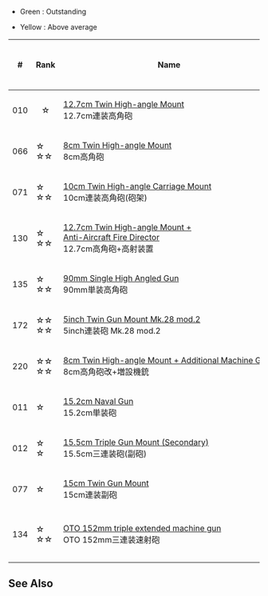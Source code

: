 *Green : Outstanding

*Yellow : Above average
{| class="wikitable" style="text-align: center;"
|-
!#
!Rank
!Name
!Subtype
![[file:icon_Gun.png|Firepower]]
![[file:icon_Torpedo.png|Torpedo Attack]]
![[file:icon_Dive.png|Dive Bomber Attack]]
![[file:icon_AA.png|Anti-Air]]
![[File:Icon Armor.png|Armor]]
![[file:icon_ASW.png|Anti-Submarine]]
![[file:icon_LOS.png|View Range]]
![[file:icon_Hit.png|Accuracy]]
![[file:Icon Evasion.png|Evasion]]
![[file:icon_Range.png|Range]]
!Classes
!Craftable
!Notes
|-
|010
| style="text-align: center;" |☆
| style="white-space:nowrap;text-align: left;" |[[12.7cm Twin High-angle Mount]]<br />{{Template:GreenGunDP}}12.7cm連装高角砲
| rowspan="7" |Anti-Air
| 2
| rowspan="7" |0
| rowspan="7" |0
| 4
| rowspan="7" |0
| rowspan="7" |0
| rowspan="7" |0
| 1
| rowspan="3" |0
| rowspan="7" |Short
| rowspan="7" |All but DD and SS(V)
| Yes
|
|-
| 066
| ☆<br />☆☆
| style="white-space:nowrap;text-align: left;" |[[8cm Twin High-angle Mount]]<br />{{Template:GreenGunDP}}8cm高角砲
| rowspan="4" |1
| style="background-color: gold;" |6
| style="background-color: lime;" |2
| rowspan="6" |No
| style="white-space:nowrap;text-align:left" |[[:Category:Agano Class|Agano-class]] stock equipment.
|-
| 071
| ☆<br />☆☆
| style="white-space:nowrap;text-align: left;" |[[10cm Twin High-angle Carriage Mount]]<br />{{Template:GreenGunDP}}10cm連装高角砲(砲架)
| style="background-color: lime;" |7
| rowspan="3" |1
| style="text-align: left;" |[[Taihou]] Kai and [[Ooyodo]] stock equipment.<br />January 2014 ranking reward.
|-
| 130
| ☆<br />☆☆
| style="white-space:nowrap;text-align: left;" |[[12.7cm Twin High-angle Mount + Anti-Aircraft Fire Director|12.7cm Twin High-angle Mount +<br />Anti-Aircraft Fire Director]]<br />{{Template:GreenGunDP}}12.7cm高角砲+高射装置
| style="background-color: lime;" rowspan="2" |8
| style="background-color: lime;" |1
| style="white-space:nowrap;text-align:left" |[[Akashi's Improvement Arsenal|Upgrade]] from Type 94 Anti-Aircraft<br />Fire Director using [[Maya]] Kai Ni.
|-
| 135
| ☆<br />☆☆
| style="white-space:nowrap;text-align: left;" |[[90mm Single High Angled Gun]]<br />{{Template:GreenGunDP}}90mm単装高角砲
| rowspan="2" |0
| style="white-space:nowrap;text-align:left" | [[:Category:Littorio Class|Littorio Class]] kai stock equipment.<br />Spring 2015 E-4 Hard or Medium clear reward.
|-
| 172
| ☆☆<br />☆☆
| style="white-space:nowrap;text-align: left;" |[[5inch Twin Gun Mount Mk.28 mod.2]]<br />{{Template:GreenGunDP}}5inch連装砲 Mk.28 mod.2
| style="background-color: gold;"|4
| style="background-color: lime;"|9
|1
| style="white-space:nowrap;text-align:left" | Stock equipment of [[Iowa]] and [[Iowa|Iowa Kai]].
|-
| 220
| ☆☆<br />☆☆
| style="white-space:nowrap;text-align: left;" |[[8cm Twin High-angle Mount + Additional Machine Guns]]<br />{{Template:GreenGunDP}}8cm高角砲改+増設機銃
| 1
| style="background-color: lime;"|7
|2
| style="background-color: lime;"|1
| style="white-space:nowrap;text-align:left" | Can be obtained via [[Quests#B97|B97 quest]].
|-
| 011
| ☆
| style="white-space:nowrap;text-align: left;" |[[15.2cm Naval Gun]]<br />{{Template:YellowGun}}15.2cm単装砲
| rowspan="4" |None
| 2
| rowspan="4" |0
| rowspan="4" |0
| 0
| rowspan="3" |0
| rowspan="4" |0
| rowspan="4" |0
| 1
| rowspan="4" |0
| rowspan="4" |Medium
| rowspan="4" |All but DD and SS(V)
| rowspan="2" |Yes
|
|-
| 012
| ☆<br />☆
| style="white-space:nowrap;text-align: left;" |[[15.5cm Triple Gun Mount (Secondary)]]<br />{{Template:YellowGun}}15.5cm三連装砲(副砲)
| style="background-color: lime;" |7
| 3
| rowspan="2" style="background-color: lime;" |2
| style="text-align: left;" |[[:Category:Kongou Class|Kongou-class]] Kai and [[:Category:Yamato Class|Yamato-class]] stock equipment.
|-
| 077
| ☆
| style="white-space:nowrap;text-align: left;" |[[15cm Twin Gun Mount]]<br />{{Template:YellowGun}}15cm連装副砲
| style="background-color: gold;" |4
| rowspan="2" |2
| rowspan="2" |No
| style="text-align: left;" |[[Bismarck]] stock equipment.
|-
| 134
| ☆<br />☆☆
| style="white-space:nowrap;text-align: left;" |[[OTO 152mm triple extended machine gun]]<br />{{Template:YellowGun}}OTO 152mm三連装速射砲
| style="background-color: lime;" |8
| style="background-color: lime;" |1
| 1
| style="text-align: left;" |[[:Category:Littorio Class|Littorio-class]] stock equipment.<br />[[Spring 2015 Event#E-3|Spring 2015 Event]] E-3 Medium and Hard Clear reward.
|-
|}
==See Also==
{{Equipmentlist}}